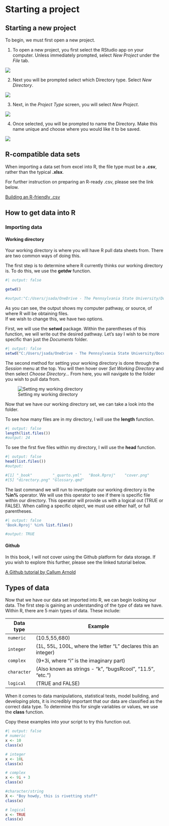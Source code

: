# Starting a project 
## Starting a new project
To begin, we must first open a new project. 

1. To open a new project, you first select the RStudio app on your computer. Unless immediately prompted, select *New Project* under the *File* tab. 

![](drop down.png){fig-align="center"}

2. Next you will be prompted select which Directory type. Select *New Directory*. 

![](startnewproj.png){fig-align="center"}

3. Next, in the *Project Type* screen, you will select *New Project*. 

![](newproj.png){fig-align="center"}

4. Once selected, you will be prompted to name the Directory. Make this name unique and choose where you would like it to be saved. 

![](new.proj.name.png){fig-align="center"}

## R-compatible data sets 
When importing a data set from excel into R, the file type must be a **.csv**, rather than the typical **.xlsx**.

For further instruction on preparing an R-ready .csv, please see the link below. 

[Building an R-friendly .csv](http://www.sthda.com/english/wiki/best-practices-in-preparing-data-files-for-importing-into-r)

## How to get data into R
### Importing data {.unnumbered}
#### Working directory {.unnumbered}
Your working directory is where you will have R pull data sheets from.
There are two common ways of doing this. 

The first step is to determine where R currently thinks our working directory is. 
To do this, we use the **getdw** function. 

```r
#| output: false

getwd()

#output:"C:/Users/jsada/OneDrive - The Pennsylvania State University/Documents"
```

As you can see, the output shows my computer pathway, or source, of where R will be obtaining files.  
If we wish to change this, we have two options. 

First, we will use the **setwd** package. 
Within the  parentheses of this function, we will write out the desired pathway. 
Let's say I wish to be more specific than just the *Documents* folder. 

```r
#| output: false
setwd("C:/Users/jsada/OneDrive - The Pennsylvania State University/Documents/Research/R/Intern Tutorial/Book")
```

The second method for setting your working directory is done through the *Session* menu at the top.
You will then hover over *Set Working Directory* and then select *Choose Directory...*
From here, you will navigate to the folder you wish to pull data from. 

![Setting my working directory](directory.png)

Now that we have our working directory set, we can take a look into the folder. 

To see how many files are in my directory, I will use the **length** function. 

```r
#| output: false
length(list.files())
#output: 24
```

To see the first five files within my directory, I will use the **head** function. 

```r
#| output: false
head(list.files())
#output:

#[1] "_book"         "_quarto.yml"   "Book.Rproj"    "cover.png"    
#[5] "directory.png" "Glossary.qmd" 
```

The last command we will run to investigate our working directory is the **%in%** operator. We will use this operator to see if there is specific file within our directory. This operator will provide us with a logical out (TRUE or FALSE). When calling a specific object, we must use either half, or full parentheses.

```r
#| output: false 
'Book.Rproj' %in% list.files()

#output: TRUE
```

#### Github{.unnumbered}
In this book, I will not cover using the Github platform for data storage.
If you wish to explore this further, please see the linked tutorial below. 

[A Github tutorial by Callum Arnold](https://psu-git.callumarnold.com/)

## Types of data
Now that we have our data set imported into R, we can begin looking our data. 
The first step is gaining an understanding of the *type* of data we have. 
Within R, there are 5 main types of data. 
These include: 

| Data type   | Example                                                        |
|-------------|----------------------------------------------------------------|
| `numeric`   | (10.5,55,680)                                                  |
| `integer`   | (1L, 55L, 100L, where the letter "L" declares this an integer) |
| `complex`   | (9+3i, where "i" is the imaginary part)                        |
| `character` | (Also known as strings - "k", "bugsRcool", "11.5", "etc.")         |
| `logical`   | (TRUE and FALSE)                                               |

When it comes to data manipulations, statistical tests, model building, and developing plots, it is incredibly important that our data are classified as the correct data type. 
To determine this for single variables or values, we use the **class** function. 

Copy these examples into your script to try this function out. 

```r
#| output: false
# numeric 
x <- 10
class(x)

# integer
x <- 10L
class(x)

# complex
x <- 9i + 3
class(x)

#character/string
X <- "Boy howdy, this is rivetting stuff"
class(x)

# logical 
x <- TRUE
class(x)
```